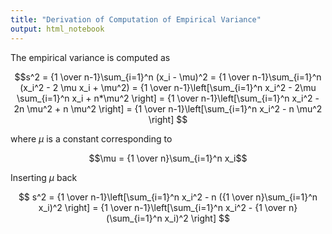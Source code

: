 ```yaml
---
title: "Derivation of Computation of Empirical Variance"
output: html_notebook
---
```


The empirical variance is computed as

$$s^2 = {1 \over n-1}\sum_{i=1}^n (x_i - \mu)^2
=
 {1 \over n-1}\sum_{i=1}^n (x_i^2 - 2 \mu x_i + \mu^2)
=
 {1 \over n-1}\left[\sum_{i=1}^n x_i^2 - 2\mu \sum_{i=1}^n x_i + n*\mu^2 \right]
= 
{1 \over n-1}\left[\sum_{i=1}^n x_i^2 - 2n \mu^2 + n \mu^2 \right]
= 
{1 \over n-1}\left[\sum_{i=1}^n x_i^2 - n \mu^2 \right]
$$

where $\mu$ is a constant corresponding to 

$$\mu = {1 \over n}\sum_{i=1}^n x_i$$

Inserting $\mu$ back

$$
s^2 = {1 \over n-1}\left[\sum_{i=1}^n x_i^2 - n ({1 \over n}\sum_{i=1}^n x_i)^2 \right]
=
{1 \over n-1}\left[\sum_{i=1}^n x_i^2 - {1 \over n}(\sum_{i=1}^n x_i)^2 \right]
$$

